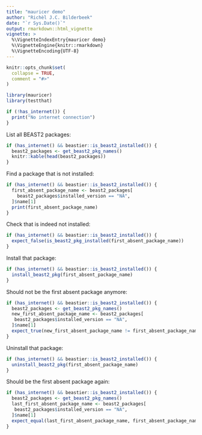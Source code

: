 ```yaml
---
title: "mauricer demo"
author: "Richèl J.C. Bilderbeek"
date: "`r Sys.Date()`"
output: rmarkdown::html_vignette
vignette: >
  %\VignetteIndexEntry{mauricer demo}
  %\VignetteEngine{knitr::rmarkdown}
  %\VignetteEncoding{UTF-8}
---
```


```r
knitr::opts_chunk$set(
  collapse = TRUE,
  comment = "#>"
)
```


```r
library(mauricer)
library(testthat)
```

```r
if (!has_internet()) {
  print("No internet connection")
}
```

List all BEAST2 packages:

```r
if (has_internet() && beastier::is_beast2_installed()) {
  beast2_packages <- get_beast2_pkg_names() 
  knitr::kable(head(beast2_packages))
}
```

Find a package that is not installed:

```r
if (has_internet() && beastier::is_beast2_installed()) {
  first_absent_package_name <- beast2_packages[ 
    beast2_packages$installed_version == "NA", 
  ]$name[1]
  print(first_absent_package_name)
}
```

Check that is indeed not installed:

```r
if (has_internet() && beastier::is_beast2_installed()) {
  expect_false(is_beast2_pkg_installed(first_absent_package_name))
}
```

Install that package:

```r
if (has_internet() && beastier::is_beast2_installed()) {
  install_beast2_pkg(first_absent_package_name)
}
```

Should not be the first absent package anymore:

```r
if (has_internet() && beastier::is_beast2_installed()) {
  beast2_packages <- get_beast2_pkg_names() 
  new_first_absent_package_name <- beast2_packages[ 
   beast2_packages$installed_version == "NA", 
  ]$name[1]
  expect_true(new_first_absent_package_name != first_absent_package_name)
}
```

Uninstall that package:

```r
if (has_internet() && beastier::is_beast2_installed()) {
  uninstall_beast2_pkg(first_absent_package_name)
}
```

Should be the first absent package again:

```r
if (has_internet() && beastier::is_beast2_installed()) {
  beast2_packages <- get_beast2_pkg_names() 
  last_first_absent_package_name <- beast2_packages[ 
   beast2_packages$installed_version == "NA", 
  ]$name[1]
  expect_equal(last_first_absent_package_name, first_absent_package_name)
}
```
